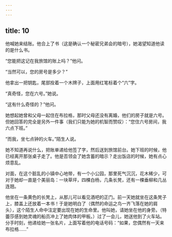 ```yaml
---
---
---
```

title: 10
---




他喊她来结账。他合上了书（这是确认一个秘密兄弟会的暗号），她渴望知道他读的是什么书。

“您能把这记在我旅馆的账上吗？”他问。

“当然可以，您的房号是多少？”

他拿出一把钥匙，尾部拴着一个木牌子，上面用红笔标着个“六”字。

“真奇怪，您在六号。”她说。

“这有什么奇怪的？”他问。

她想起她曾和父母一起住在布拉格，那时父母还没有离婚，他们的房子就是六号。但她回答的完全是另外一件事（我们只能为她的机智而赞叹）：“您住六号房间，我六点下班。”

“而我，坐七点钟的火车。”陌生人说。

她不知道再说什么，把账单递给他签了字，然后送到旅馆前台。她下班的时候，他已经离开那张桌子走了。他是否领会了她含蓄的暗示？走出饭店的时候，她有点心烦意乱。

对面，在这个脏乱的小镇中心地带，有一个小公园，那里死气沉沉，花木稀少，可对于她却一直是个美丽岛：一块草坪，四棵白杨，几条长凳，还有一棵垂柳和几丛连翘。

他坐在一条黄色的长凳上，从那儿可以看见酒吧的正门。前一天她就坐在这条凳子上，膝盖上还放着一本书！于是她明白了（偶然的命运之鸟一齐飞落在她的肩头），这个陌生人命中注定要出现在她的生命里。他叫她，请她坐在他的身旁。（特蕾莎感到她灵魂的船员冲上了她肉体的甲板。）过了一会儿，她送他到了火车站。分手时刻，他递给她一张名片，上面写着他的电话号码：“如果，您偶然有一天来布拉格……”